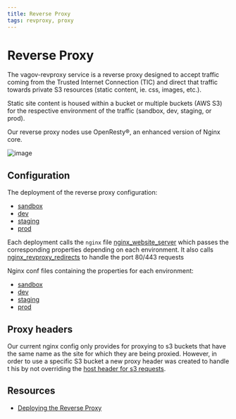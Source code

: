 ```yaml
---
title: Reverse Proxy
tags: revproxy, proxy
---
```


# Reverse Proxy

The vagov-revproxy service is a reverse proxy designed to accept traffic coming from 
the Trusted Internet Connection (TIC) and direct that traffic towards private S3 
resources (static content, ie. css, images, etc.).

Static site content is housed within a bucket or multiple buckets (AWS S3) for the 
respective environment of the traffic (sandbox, dev, staging, or prod).

Our reverse proxy nodes use OpenResty®, an enhanced version of Nginx core.

![image](https://user-images.githubusercontent.com/55560129/109044121-08d5b400-76a0-11eb-83d9-910700ec12de.png)

## Configuration

The deployment of the reverse proxy configuration:

- [sandbox](https://github.com/department-of-veterans-affairs/devops/blob/master/ansible/deployment/config/revproxy-vagov-sandbox.yml#L77-L81)
- [dev](https://github.com/department-of-veterans-affairs/devops/blob/master/ansible/deployment/config/revproxy-vagov-dev.yml#L85-L89)
- [staging](https://github.com/department-of-veterans-affairs/devops/blob/master/ansible/deployment/config/revproxy-vagov-staging.yml#L77-L81)
- [prod](https://github.com/department-of-veterans-affairs/devops/blob/master/ansible/deployment/config/revproxy-vagov-prod.yml#L78-L82)

Each deployment calls the `nginx` file [nginx_website_server](https://github.com/department-of-veterans-affairs/devops/blob/master/ansible/deployment/config/revproxy-vagov/templates/nginx_website_server.conf.j2#L17) which passes the corresponding properties depending on each environment. It also calls [nginx_revproxy_redirects](https://github.com/department-of-veterans-affairs/devops/blob/master/ansible/deployment/config/revproxy-vagov/templates/nginx_revproxy_redirects.conf.j2) to handle the port 80/443 requests

Nginx conf files containing the properties for each environment:

- [sandbox](https://github.com/department-of-veterans-affairs/devops/blob/master/ansible/deployment/config/revproxy-vagov/vars/nginx_config_vagov-sandbox.yml)
- [dev](https://github.com/department-of-veterans-affairs/devops/blob/master/ansible/deployment/config/revproxy-vagov/vars/nginx_config_vagov-dev.yml)
- [staging](https://github.com/department-of-veterans-affairs/devops/blob/master/ansible/deployment/config/revproxy-vagov/vars/nginx_config_vagov-staging.yml)
- [prod](https://github.com/department-of-veterans-affairs/devops/blob/master/ansible/deployment/config/revproxy-vagov/vars/nginx_config_vagov-prod.yml)

## Proxy headers

Our current nginx config only provides for proxying to s3 buckets that have the same name as the site for which 
they are being proxied. However, in order to use a specific S3 bucket a new proxy header was created to handle t
his by not overriding the [host header for s3 requests](https://github.com/department-of-veterans-affairs/devops/blob/master/ansible/deployment/config/revproxy-vagov/files/proxy-headers-s3.conf).

## Resources

- [Deploying the Reverse Proxy](https://github.com/department-of-veterans-affairs/devops/blob/master/ansible/roles/revproxy-configure/README.md)